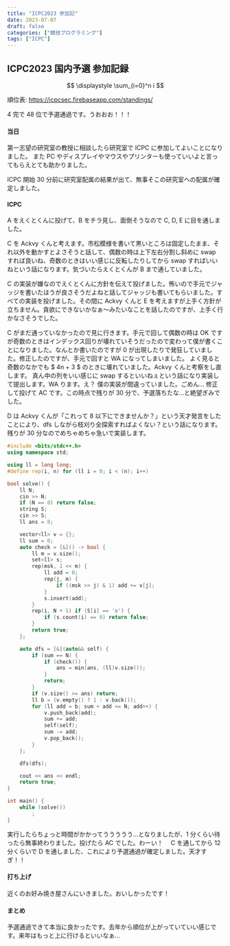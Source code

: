 ```yaml
---
title: "ICPC2023 参加記"
date: 2023-07-07
draft: false
categories: ["競技プログラミング"]
tags: ["ICPC"]
---
```


## ICPC2023 国内予選 参加記録

$$ \displaystyle \sum_{i=0}^n i $$

順位表: https://icpcsec.firebaseapp.com/standings/

4 完で 48 位で予選通過です。うおおお！！！

#### 当日

第一志望の研究室の教授に相談したら研究室で ICPC に参加してよいことになりました。
また PC やディスプレイやマウスやプリンターも使っていいよと言ってもらえとても助かりました。

ICPC 開始 30 分前に研究室配属の結果が出て、無事そこの研究室への配属が確定しました。

#### ICPC

A をえくとくんに投げて、B をチラ見し、面倒そうなので C, D, E に目を通しました。

C を Ackvy くんと考えます。市松模様を書いて黒いところは固定したまま、それ以外を動かすとよさそうと話して、偶数の時は上下左右分割し斜めに swap すれば良いね、奇数のときはいい感じに反転したりしてから swap すればいいねという話になります。気づいたらえくとくんが B まで通していました。

C の実装が嫌なのでえくとくんに方針を伝えて投げました。怖いので手元でジャッジを書いたほうが良さそうだよねと話してジャッジも書いてもらいました。すべての実装を投げました。その間に Ackvy くんと E を考えますが上手く方針が立ちません。貪欲にできないかなぁ～みたいなことを話したのですが、上手く行かなさそうでした。

C がまだ通っていなかったので見に行きます。手元で回して偶数の時は OK ですが奇数のときはインデックス回りが壊れていそうだったので変わって僕が書くことになりました。なんとか書いたのですが 0 が出現したりで発狂していました。修正したのですが、手元で回すと WA になってしまいました。
よく見ると奇数のなかでも $ 4n + 3 $ のときに壊れていました。Ackvy くんと考察をし直します。
真ん中の列をいい感じに swap するといいねぇという話になり実装して提出します。WA ります。え？
僕の実装が間違っていました。ごめん... 修正して投げて AC です。この時点で残りが 30 分で、予選落ちたな...と絶望ぎみでした。

D は Ackvy くんが「これって 8 以下にできませんか？」という天才発言をしたことにより、dfs しながら枝刈り全探索すればよくない？という話になります。残りが 30 分なのでめちゃめちゃ急いで実装します。

```cpp
#include <bits/stdc++.h>
using namespace std;

using ll = long long;
#define rep(i, n) for (ll i = 0; i < (n); i++)

bool solve() {
    ll N;
    cin >> N;
    if (N == 0) return false;
    string S;
    cin >> S;
    ll ans = 8;

    vector<ll> v = {};
    ll sum = 0;
    auto check = [&]() -> bool {
        ll m = v.size();
        set<ll> s;
        rep(msk, 1 << m) {
            ll add = 0;
            rep(j, m) {
                if ((msk >> j) & 1) add += v[j];
            }
            s.insert(add);
        }
        rep(i, N + 1) if (S[i] == 'o') {
            if (s.count(i) == 0) return false;
        }
        return true;
    };

    auto dfs = [&](auto&& self) {
        if (sum == N) {
            if (check()) {
                ans = min(ans, (ll)v.size());
            }
            return;
        }
        if (v.size() >= ans) return;
        ll b = (v.empty() ? 1 : v.back());
        for (ll add = b; sum + add <= N; add++) {
            v.push_back(add);
            sum += add;
            self(self);
            sum -= add;
            v.pop_back();
        }
    };

    dfs(dfs);

    cout << ans << endl;
    return true;
}

int main() {
    while (solve())
        ;
}
```

実行したらちょっと時間がかかってううううう...となりましたが、1 分くらい待ったら無事終わりました。投げたら AC でした。わーい！　 C を通してから 12 分くらいで D を通しました、これにより予選通過が確定しました。天才すぎ！！

#### 打ち上げ

近くのお好み焼き屋さんにいきました。おいしかったです！

#### まとめ

予選通過できて本当に良かったです。去年から順位が上がっていていい感じです。来年はもっと上に行けるといいなぁ...
